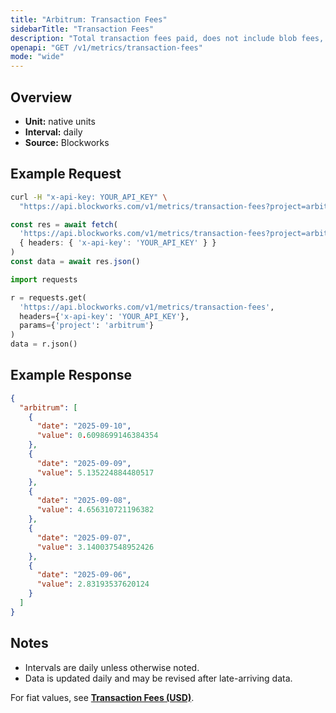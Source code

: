 ```yaml
---
title: "Arbitrum: Transaction Fees"
sidebarTitle: "Transaction Fees"
description: "Total transaction fees paid, does not include blob fees, out-of-protocol tips, or additional sources of revenue"
openapi: "GET /v1/metrics/transaction-fees"
mode: "wide"
---
```


## Overview

- **Unit:** native units
- **Interval:** daily
- **Source:** Blockworks

## Example Request

<CodeGroup>

```bash cURL
curl -H "x-api-key: YOUR_API_KEY" \
  "https://api.blockworks.com/v1/metrics/transaction-fees?project=arbitrum"
```

```typescript TypeScript
const res = await fetch(
  'https://api.blockworks.com/v1/metrics/transaction-fees?project=arbitrum',
  { headers: { 'x-api-key': 'YOUR_API_KEY' } }
)
const data = await res.json()
```

```python Python
import requests

r = requests.get(
  'https://api.blockworks.com/v1/metrics/transaction-fees',
  headers={'x-api-key': 'YOUR_API_KEY'},
  params={'project': 'arbitrum'}
)
data = r.json()
```

</CodeGroup>

## Example Response

```json
{
  "arbitrum": [
    {
      "date": "2025-09-10",
      "value": 0.6098699146384354
    },
    {
      "date": "2025-09-09",
      "value": 5.135224884480517
    },
    {
      "date": "2025-09-08",
      "value": 4.656310721196382
    },
    {
      "date": "2025-09-07",
      "value": 3.140037548952426
    },
    {
      "date": "2025-09-06",
      "value": 2.83193537620124
    }
  ]
}
```

## Notes
- Intervals are daily unless otherwise noted.
- Data is updated daily and may be revised after late-arriving data.

<Note>For fiat values, see **[Transaction Fees (USD)](./transaction-fees-usd)**.</Note>